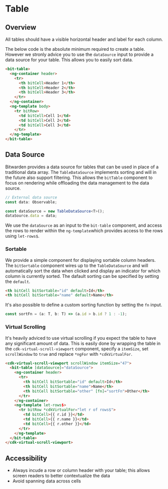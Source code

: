 
<Meta title="Documentation/Table" />

# Table

## Overview

All tables should have a visible horizontal header and label for each column.

<Story id="component-library-table--data-source" />

The below code is the absolute minimum required to create a table. However we stronly advice you to
use the `dataSource` input to provide a data source for your table. This allows you to easily sort
data.

```html
<bit-table>
  <ng-container header>
    <tr>
      <th bitCell>Header 1</th>
      <th bitCell>Header 2</th>
      <th bitCell>Header 3</th>
    </tr>
  </ng-container>
  <ng-template body>
    <tr bitRow>
      <td bitCell>Cell 1</td>
      <td bitCell>Cell 2</td>
      <td bitCell>Cell 3</td>
    </tr>
  </ng-template>
</bit-table>
```

## Data Source

Bitwarden provides a data source for tables that can be used in place of a traditional data array.
The `TableDataSource` implements sorting and will in the future also support filtering. This allows
the `bitTable` component to focus on rendering while offloading the data management to the data
source.

```ts
// External data source
const data: Observable;

const dataSource = new TableDataSource<T>();
dataSource.data = data;
```

We use the `dataSource` as an input to the `bit-table` component, and access the rows to render
within the `ng-template`which provides access to the rows using `let-rows$`.

<Source id="component-library-table--data-source" />

### Sortable

We provide a simple component for displaying sortable column headers. The `bitSortable` component
wires up to the `TableDataSource` and will automatically sort the data when clicked and display
an indicator for which column is currently sorted. The dafault sorting can be specified by setting
the `default`.

```html
<th bitCell bitSortable="id" default>Id</th>
<th bitCell bitSortable="name" default>Name</th>
```

It's also possible to define a custom sorting function by setting the `fn` input.

```ts
const sortFn = (a: T, b: T) => (a.id > b.id ? 1 : -1);
```

### Virtual Scrolling

It's heavily adviced to use virtual scrolling if you expect the table to have any significant amount
of data. This is easily done by wrapping the table in the `cdk-virtual-scroll-viewport` component,
specify a `itemSize`, set `scrollWindow` to `true` and replace `*ngFor` with `*cdkVirtualFor`.

```html
<cdk-virtual-scroll-viewport scrollWindow itemSize="47">
  <bit-table [dataSource]="dataSource">
    <ng-container header>
      <tr>
        <th bitCell bitSortable="id" default>Id</th>
        <th bitCell bitSortable="name">Name</th>
        <th bitCell bitSortable="other" [fn]="sortFn">Other</th>
      </tr>
    </ng-container>
    <ng-template let-rows$>
      <tr bitRow *cdkVirtualFor="let r of rows$">
        <td bitCell>{{ r.id }}</td>
        <td bitCell>{{ r.name }}</td>
        <td bitCell>{{ r.other }}</td>
      </tr>
    </ng-template>
  </bit-table>
</cdk-virtual-scroll-viewport>
```

## Accessibility

- Always incude a row or column header with your table; this allows screen readers to better contextualize the data
- Avoid spanning data across cells
